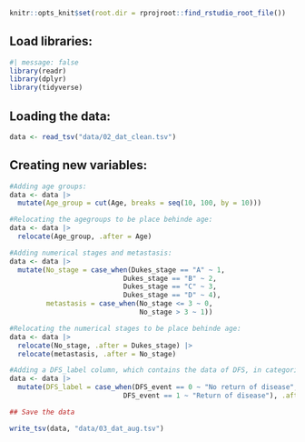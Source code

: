 ```r
knitr::opts_knit$set(root.dir = rprojroot::find_rstudio_root_file())
```

## Load libraries:

```r
#| message: false
library(readr)
library(dplyr)
library(tidyverse)
```

## Loading the data:

```r
data <- read_tsv("data/02_dat_clean.tsv")
```

## Creating new variables:

```r
#Adding age groups:
data <- data |>
  mutate(Age_group = cut(Age, breaks = seq(10, 100, by = 10)))

#Relocating the agegroups to be place behinde age:
data <- data |>
  relocate(Age_group, .after = Age)

#Adding numerical stages and metastasis:
data <- data |>
  mutate(No_stage = case_when(Dukes_stage == "A" ~ 1,
                            Dukes_stage == "B" ~ 2,
                            Dukes_stage == "C" ~ 3,
                            Dukes_stage == "D" ~ 4),
         metastasis = case_when(No_stage <= 3 ~ 0,
                                No_stage > 3 ~ 1))

#Relocating the numerical stages to be place behinde age:
data <- data |>
  relocate(No_stage, .after = Dukes_stage) |> 
  relocate(metastasis, .after = No_stage)

#Adding a DFS_label column, which contains the data of DFS, in categorical format (relevant for analysis_3)
data <- data |>
  mutate(DFS_label = case_when(DFS_event == 0 ~ "No return of disease",
                            DFS_event == 1 ~ "Return of disease"), .after = DFS_event)

## Save the data

write_tsv(data, "data/03_dat_aug.tsv")
```
